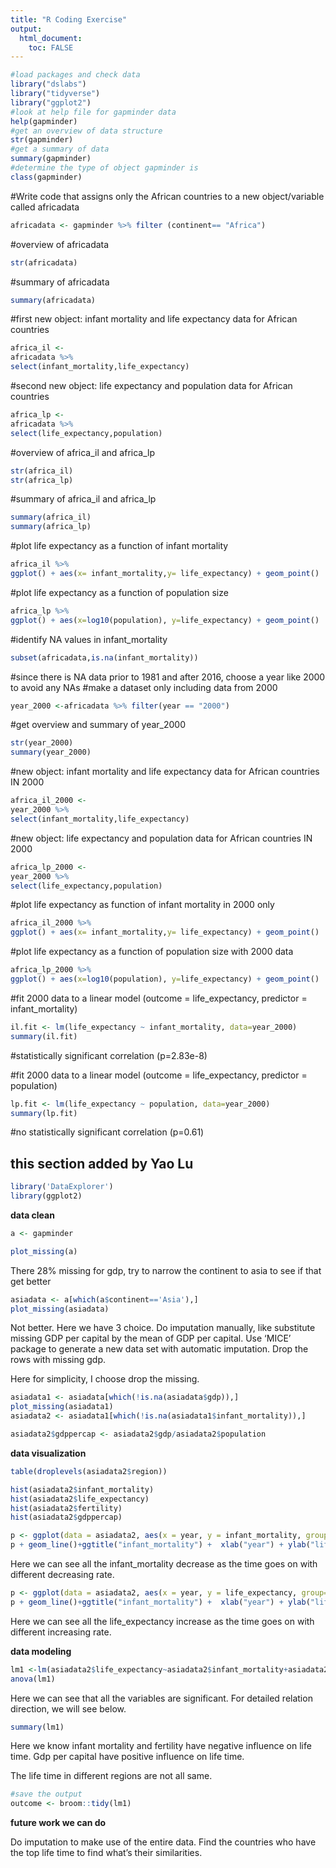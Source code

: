 ```yaml
---
title: "R Coding Exercise"
output:
  html_document:
    toc: FALSE
---
```


```r
#load packages and check data
library("dslabs")
library("tidyverse")
library("ggplot2")
#look at help file for gapminder data
help(gapminder)
#get an overview of data structure
str(gapminder)
#get a summary of data
summary(gapminder)
#determine the type of object gapminder is
class(gapminder)
```

#Write code that assigns only the African countries to a new object/variable called africadata

```r
africadata <- gapminder %>% filter (continent== "Africa")
```

#overview of africadata

```r
str(africadata)
```

#summary of africadata

```r
summary(africadata)
```

#first new object: infant mortality and life expectancy data for African countries

```r
africa_il <- 
africadata %>% 
select(infant_mortality,life_expectancy)
```

#second new object: life expectancy and population data for African countries

```r
africa_lp <- 
africadata %>%
select(life_expectancy,population)
```

#overview of africa_il and africa_lp

```r
str(africa_il)
str(africa_lp)
```

#summary of africa_il and africa_lp

```r
summary(africa_il)
summary(africa_lp)
```

#plot life expectancy as a function of infant mortality

```r
africa_il %>%
ggplot() + aes(x= infant_mortality,y= life_expectancy) + geom_point()
```

#plot life expectancy as a function of population size

```r
africa_lp %>%
ggplot() + aes(x=log10(population), y=life_expectancy) + geom_point() 
```

#identify NA values in infant_mortality

```r
subset(africadata,is.na(infant_mortality)) 
```

#since there is NA data prior to 1981 and after 2016, choose a year like 2000 to avoid any NAs #make a dataset only including data from 2000

```r
year_2000 <-africadata %>% filter(year == "2000")
```

#get overview and summary of year_2000

```r
str(year_2000)
summary(year_2000)
```

#new object: infant mortality and life expectancy data for African countries IN 2000

```r
africa_il_2000 <- 
year_2000 %>% 
select(infant_mortality,life_expectancy)
```

#new object: life expectancy and population data for African countries IN 2000

```r
africa_lp_2000 <- 
year_2000 %>%
select(life_expectancy,population)
```

#plot life expectancy as function of infant mortality in 2000 only

```r
africa_il_2000 %>% 
ggplot() + aes(x= infant_mortality,y= life_expectancy) + geom_point()
```

#plot life expectancy as a function of population size with 2000 data

```r
africa_lp_2000 %>%
ggplot() + aes(x=log10(population), y=life_expectancy) + geom_point() 
```

#fit 2000 data to a linear model (outcome = life_expectancy, predictor = infant_mortality)

```r
il.fit <- lm(life_expectancy ~ infant_mortality, data=year_2000)
summary(il.fit) 
```

#statistically significant correlation (p=2.83e-8)

#fit 2000 data to a linear model (outcome = life_expectancy, predictor = population)

```r
lp.fit <- lm(life_expectancy ~ population, data=year_2000)
summary(lp.fit) 
```

#no statistically significant correlation (p=0.61)


## **this section added by Yao Lu**

```r
library('DataExplorer')
library(ggplot2)
```
**data clean**
```r
a <- gapminder

plot_missing(a)
```

There 28% missing for gdp, try to narrow the continent to asia to see if that get better
```r
asiadata <- a[which(a$continent=='Asia'),] 
plot_missing(asiadata)
```  

Not better. Here we have 3 choice. Do imputation manually, like substitute missing GDP per capital by the mean of GDP per capital.
Use 'MICE' package to generate a new data set with automatic imputation.
Drop the rows with missing gdp.

Here for simplicity, I choose drop the missing.

```r
asiadata1 <- asiadata[which(!is.na(asiadata$gdp)),]
plot_missing(asiadata1)
asiadata2 <- asiadata1[which(!is.na(asiadata1$infant_mortality)),]

asiadata2$gdppercap <- asiadata2$gdp/asiadata2$population
```

**data visualization**

```r

table(droplevels(asiadata2$region))

hist(asiadata2$infant_mortality)
hist(asiadata2$life_expectancy)
hist(asiadata2$fertility)
hist(asiadata2$gdppercap)
```

```r
p <- ggplot(data = asiadata2, aes(x = year, y = infant_mortality, group= country, color=country))
p + geom_line()+ggtitle("infant_mortality") +  xlab("year") + ylab("life time")

```
Here we can see all the infant_mortality decrease as the time goes on with different decreasing rate.

```r
p <- ggplot(data = asiadata2, aes(x = year, y = life_expectancy, group= country, color=country))
p + geom_line()+ggtitle("infant_mortality") +  xlab("year") + ylab("life time")

```
Here we can see all the life_expectancy increase as the time goes on with different increasing rate.

**data modeling**

```r
lm1 <-lm(asiadata2$life_expectancy~asiadata2$infant_mortality+asiadata2$fertility+asiadata2$region+asiadata2$gdppercap)
anova(lm1)
```
Here we can see that all the variables are significant. For detailed relation direction, we will see below.


```r
summary(lm1)
```
Here we know infant mortality and fertility have negative influence on life time. Gdp per capital have positive influence on life time. 

The life time in different regions are not all same.

```r
#save the output
outcome <- broom::tidy(lm1)
```

**future work we can do**

Do imputation to make use of the entire data. Find the countries who have the top life time to find what's their similarities.